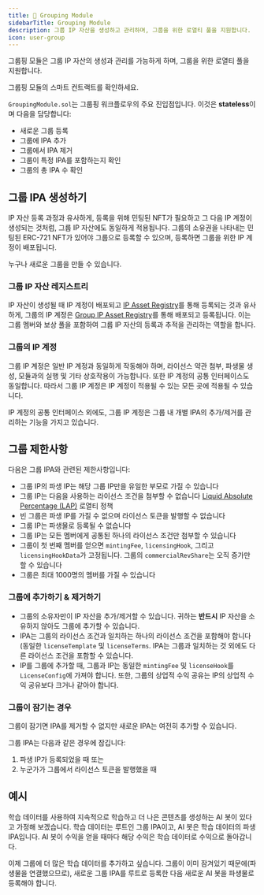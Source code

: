 ```yaml
---
title: 👥 Grouping Module
sidebarTitle: Grouping Module
description: 그룹 IP 자산을 생성하고 관리하며, 그룹을 위한 로열티 풀을 지원합니다.
icon: user-group
---
```


그룹핑 모듈은 그룹 IP 자산의 생성과 관리를 가능하게 하며, 그룹을 위한 로열티 풀을 지원합니다.

<CardGroup cols={1}>
  <Card title="GroupingModule.sol" href="https://github.com/storyprotocol/protocol-core-v1/blob/main/contracts/modules/grouping/GroupingModule.sol" icon="scroll" color="#ccb092">
    그룹핑 모듈의 스마트 컨트랙트를 확인하세요.
  </Card>
</CardGroup>

`GroupingModule.sol`는 그룹핑 워크플로우의 주요 진입점입니다. 이것은 **stateless**이며 다음을 담당합니다:

* 새로운 그룹 등록
* 그룹에 IPA 추가
* 그룹에서 IPA 제거
* 그룹이 특정 IPA를 포함하는지 확인
* 그룹의 총 IPA 수 확인

## 그룹 IPA 생성하기

IP 자산 등록 과정과 유사하게, 등록을 위해 민팅된 NFT가 필요하고 그 다음 IP 계정이 생성되는 것처럼, 그룹 IP 자산에도 동일하게 적용됩니다. 그룹의 소유권을 나타내는 민팅된 ERC-721 NFT가 있어야 그룹으로 등록할 수 있으며, 등록하면 그룹을 위한 IP 계정이 배포됩니다.

누구나 새로운 그룹을 만들 수 있습니다.

### 그룹 IP 자산 레지스트리

IP 자산이 생성될 때 IP 계정이 배포되고 [IP Asset Registry](/concepts/registry/ip-asset-registry)를 통해 등록되는 것과 유사하게, 그룹의 IP 계정은 [Group IP Asset Registry](/concepts/registry/group-ip-asset-registry)를 통해 배포되고 등록됩니다. 이는 그룹 멤버와 보상 풀을 포함하여 그룹 IP 자산의 등록과 추적을 관리하는 역할을 합니다.

### 그룹의 IP 계정

그룹 IP 계정은 일반 IP 계정과 동일하게 작동해야 하며, 라이선스 약관 첨부, 파생물 생성, 모듈과의 실행 및 기타 상호작용이 가능합니다. 또한 IP 계정의 공통 인터페이스도 동일합니다. 따라서 그룹 IP 계정은 IP 계정이 적용될 수 있는 모든 곳에 적용될 수 있습니다.

IP 계정의 공통 인터페이스 외에도, 그룹 IP 계정은 그룹 내 개별 IPA의 추가/제거를 관리하는 기능을 가지고 있습니다.

## 그룹 제한사항

다음은 그룹 IPA와 관련된 제한사항입니다:

* 그룹 IP의 파생 IP는 해당 그룹 IP만을 유일한 부모로 가질 수 있습니다
* 그룹 IP는 다음을 사용하는 라이선스 조건을 첨부할 수 없습니다 [Liquid Absolute Percentage (LAP)](/concepts/royalty-module/liquid-absolute-percentage) 로열티 정책
* 빈 그룹은 파생 IP를 가질 수 없으며 라이선스 토큰을 발행할 수 없습니다
* 그룹 IP는 파생물로 등록될 수 없습니다
* 그룹 IP는 모든 멤버에게 공통된 하나의 라이선스 조건만 첨부할 수 있습니다
* 그룹이 첫 번째 멤버를 얻으면 `mintingFee`, `licensingHook`, 그리고 `licensingHookData`가 고정됩니다. 그룹의 `commercialRevShare`는 오직 증가만 할 수 있습니다
* 그룹은 최대 1000명의 멤버를 가질 수 있습니다

### 그룹에 추가하기 & 제거하기

* 그룹의 소유자만이 IP 자산을 추가/제거할 수 있습니다. 귀하는 **반드시** IP 자산을 소유하지 않아도 그룹에 추가할 수 있습니다.
* IPA는 그룹의 라이선스 조건과 일치하는 하나의 라이선스 조건을 포함해야 합니다(동일한 `licenseTemplate` 및 `licenseTerms`. IPA는 그룹과 일치하는 것 외에도 다른 라이선스 조건을 포함할 수 있습니다.
* IP를 그룹에 추가할 때, 그룹과 IP는 동일한 `mintingFee` 및 `licenseHook`를 `LicenseConfig`에 가져야 합니다. 또한, 그룹의 상업적 수익 공유는 IP의 상업적 수익 공유보다 크거나 같아야 합니다.

### 그룹이 잠기는 경우

그룹이 잠기면 IPA를 제거할 수 없지만 새로운 IPA는 여전히 추가할 수 있습니다.

그룹 IPA는 다음과 같은 경우에 잠깁니다:

1. 파생 IP가 등록되었을 때 또는
2. 누군가가 그룹에서 라이선스 토큰을 발행했을 때

## 예시

학습 데이터를 사용하여 지속적으로 학습하고 더 나은 콘텐츠를 생성하는 AI 봇이 있다고 가정해 보겠습니다. 학습 데이터는 루트인 그룹 IPA이고, AI 봇은 학습 데이터의 파생 IPA입니다. AI 봇이 수익을 얻을 때마다 해당 수익은 학습 데이터로 수익으로 돌아갑니다.

이제 그룹에 더 많은 학습 데이터를 추가하고 싶습니다. 그룹이 이미 잠겨있기 때문에(파생물을 연결했으므로), 새로운 그룹 IPA를 루트로 등록한 다음 새로운 AI 봇을 파생물로 등록해야 합니다.
